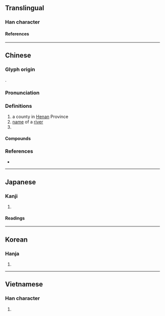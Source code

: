{{character info/new}}
==Translingual==

===Han character===
{{Han char|rn=85|rad=水|as=14|sn=17|four=32134|canj=EOTO|ids=⿰氵僕}}

====References====
{{Han ref|kx=0657.100|dkj=18526|dj=1067.120|hdz=31770.060|uh=6FEE}}

----

==Chinese==
{{zh-forms}}

===Glyph origin===
{{Han etym}}
{{Han compound|水|僕|c1=s|c2=p|ls=psc}}.

===Pronunciation===
{{zh-pron
|m=pú
|c=buk1,buk6
|mc=y
|oc=y
|cat=pn
}}

===Definitions===
{{zh-hanzi}}

# a county in [[Henan]] Province
# [[name]] of a [[river]]
# {{surname|lang=zh}}

====Compounds====
{{zh-der|城濮|桑間濮上|濠濮間想|濮上之音|濮上桑間|濮上}}

===References===
* {{R:yue:Hanzi}}

----

==Japanese==

===Kanji===
{{ja-kanji|grade=|rs=水14}}

# {{defn|lang=ja|sort=水14}}

====Readings====
{{ja-readings
|goon=ほく
|kanon=ほく
|kanyoon=ぼく
}}

----

==Korean==

===Hanja===
{{ko-hanja|복}}

# {{defn|lang=ko|sort=水14}}

----

==Vietnamese==

===Han character===
{{vi-readings|rs=水14|reading=bộc}}

# {{defn|lang=vi|sort=水14}}